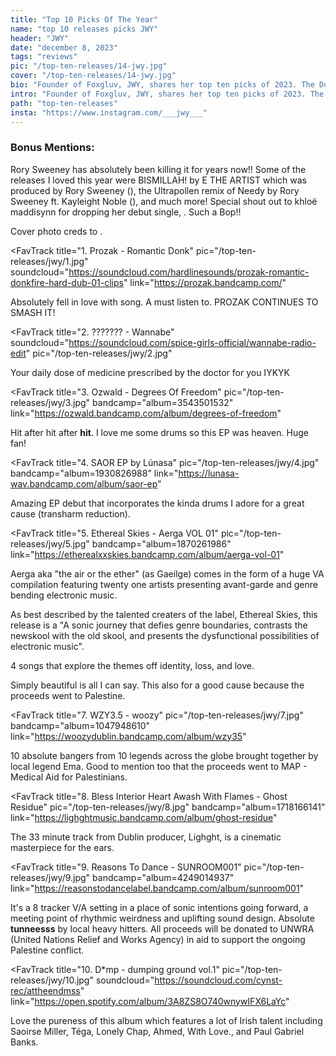 ---
title: "Top 10 Picks Of The Year"
name: "top 10 releases picks JWY"
header: "JWY"
date: "december 8, 2023"
tags: "reviews"
pic: "/top-ten-releases/14-jwy.jpg"
cover: "/top-ten-releases/14-jwy.jpg"
bio: "Founder of Foxgluv, JWY, shares her top ten picks of 2023. The Dublin based DJ was key to big nights out this year for Rathaus, Ar Ais Arís, and Honeypot Club among many others."
intro: "Founder of Foxgluv, JWY, shares her top ten picks of 2023. The Dublin based DJ was key to big nights out this year for Rathaus, Ar Ais Arís, and Honeypot Club, as well as playing support for artists such as Bakey, Conducta, and DJ Priya. She aims to bring unity through her platform by highlighting female, non-binary, and trans creatives and through her picks, you'll see her wide range of musical interests!"
path: "top-ten-releases"
insta: "https://www.instagram.com/___jwy___"
---

<h3>Bonus Mentions:</h3>

<div className="bonusMention">
Rory Sweeney has absolutely been killing it for years now!! Some of the releases I loved this year were BISMILLAH! by E THE ARTIST which was produced by Rory Sweeney (<HoverLink url="https://www.youtube.com/watch?v=Fl2sfEc4Ahs" name="listen here" external />), the Ultrapollen remix of Needy by Rory Sweeney ft. Kayleight Noble (<HoverLink
    url="https://ultrapollen.bandcamp.com/track/needy-rory-sweeney-feat-kayleigh-noble-ultrapollen-remix"
    name="listen here"
    external
  />), and much more! Special shout out to khloë maddisynn for dropping her debut single, <HoverLink url="https://soundcloud.com/khloemaddisynn/cinderellas-gone-prod-jonah" name="cinderella's gone (prod. jonah bru)" external />. Such a Bop!!

Cover photo creds to <HoverLink url="https://www.instagram.com/cianbolger.ire/" name="Cian Bolger" external />.

</div>

<FavTrack
  title="1. Prozak - Romantic Donk"
  pic="/top-ten-releases/jwy/1.jpg"
  soundcloud="https://soundcloud.com/hardlinesounds/prozak-romantic-donkfire-hard-dub-01-clips"
  link="https://prozak.bandcamp.com/"
>
  Absolutely fell in love with song. A must listen to. PROZAK CONTINUES TO SMASH IT!
</FavTrack>

<FavTrack
  title="2. ??????? - Wannabe"
  soundcloud="https://soundcloud.com/spice-girls-official/wannabe-radio-edit"
  pic="/top-ten-releases/jwy/2.jpg"
>
  Your daily dose of medicine prescribed by the doctor for you IYKYK
</FavTrack>

<FavTrack
  title="3. Ozwald - Degrees Of Freedom"
  pic="/top-ten-releases/jwy/3.jpg"
  bandcamp="album=3543501532"
  link="https://ozwald.bandcamp.com/album/degrees-of-freedom"
>
  Hit after hit after <b>hit</b>. I love me some drums so this EP was heaven. Huge fan!
</FavTrack>

<FavTrack
  title="4. SAOR EP by Lúnasa"
  pic="/top-ten-releases/jwy/4.jpg"
  bandcamp="album=1930826988"
  link="https://lunasa-wav.bandcamp.com/album/saor-ep"
>
  Amazing EP debut that incorporates the kinda drums I adore for a great cause (transharm
  reduction).
</FavTrack>

<FavTrack
  title="5. Ethereal Skies - Aerga VOL 01"
  pic="/top-ten-releases/jwy/5.jpg"
  bandcamp="album=1870261986"
  link="https://etherealxxskies.bandcamp.com/album/aerga-vol-01"
>
  Aerga aka "the air or the ether" (as Gaeilge) comes in the form of a huge VA compilation featuring twenty one artists presenting avant-garde and genre bending electronic music.

As best described by the talented creaters of the label, Ethereal Skies, this release is a "A sonic journey that defies genre boundaries, contrasts the newskool with the old skool, and presents the dysfunctional possibilities of electronic music".

</FavTrack>

<FavTrack 
  title="6. Ylroy - 'Three Flowers For My Beloved'" 
  pic="/top-ten-releases/jwy/6.jpg" 
  bandcamp="album=1374140623" link="https://ylroy.bandcamp.com/album/three-flowers-for-my-beloved">
  4 songs that explore the themes off identity, loss, and love.

Simply beautiful is all I can say. This also for a good cause because the proceeds went to Palestine.

</FavTrack>

<FavTrack
  title="7. WZY3.5 - woozy"
  pic="/top-ten-releases/jwy/7.jpg"
  bandcamp="album=1047948610"
  link="https://woozydublin.bandcamp.com/album/wzy35"
>
  10 absolute bangers from 10 legends across the globe brought together by local legend Ema. Good to
  mention too that the proceeds went to MAP - Medical Aid for Palestinians.
</FavTrack>

<FavTrack
  title="8. Bless Interior Heart Awash With Flames - Ghost Residue"
  pic="/top-ten-releases/jwy/8.jpg"
  bandcamp="album=1718166141"
  link="https://lighghtmusic.bandcamp.com/album/ghost-residue"
>
  The 33 minute track from Dublin producer, Lighght, is a cinematic masterpiece for the ears.
</FavTrack>

<FavTrack
  title="9. Reasons To Dance - SUNROOM001"
  pic="/top-ten-releases/jwy/9.jpg"
  bandcamp="album=4249014937"
  link="https://reasonstodancelabel.bandcamp.com/album/sunroom001"
>
  It's a 8 tracker V/A setting in a place of sonic intentions going forward, a meeting point of
  rhythmic weirdness and uplifting sound design. Absolute <b>tunneesss</b> by local heavy hitters.
  All proceeds will be donated to UNWRA (United Nations Relief and Works Agency) in aid to support
  the ongoing Palestine conflict.
</FavTrack>

<FavTrack
  title="10. D*mp - dumping ground vol.1"
  pic="/top-ten-releases/jwy/10.jpg"
  soundcloud="https://soundcloud.com/cynst-rec/attheendmss"
  link="https://open.spotify.com/album/3A8ZS8O740wnywIFX6LaYc"
>
  Love the pureness of this album which features a lot of Irish talent including Saoirse Miller,
  Téga, Lonely Chap, Ahmed, With Love., and Paul Gabriel Banks.
</FavTrack>
